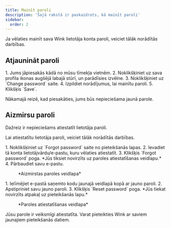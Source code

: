 ```yaml
---
title: Mainīt paroli
description: 'Šajā rakstā ir paskaidrots, kā mainīt paroli'
sidebar:
  order: 2
---
```


Ja vēlaties mainīt sava Wink lietotāja konta paroli, veiciet tālāk norādītās darbības.

## Atjaunināt paroli

<Steps>
  1. Jums jāpiesakās kādā no mūsu tīmekļa vietnēm.
  2. Noklikšķiniet uz sava profila ikonas augšējā labajā stūrī, un parādīsies izvēlne.
  3. Noklikšķiniet uz `Change password` saite.
  4. Izpildiet norādījumus, lai mainītu paroli.
  5. Klikšķis `Save`.
</Steps>


Nākamajā reizē, kad piesakāties, jums būs nepieciešama jaunā parole.

## Aizmirsu paroli

Dažreiz ir nepieciešams atiestatīt lietotāja paroli.

Lai atiestatītu lietotāja paroli, veiciet tālāk norādītās darbības.

<Steps>
  1. Noklikšķiniet uz `Forgot password` saite no pieteikšanās lapas.
  2. Ievadiet tā konta lietotājvārdu/e-pastu, kuru vēlaties atiestatīt.
  3. Klikšķis `Forgot password` poga. *Jūs tiksiet novirzīts uz paroles atiestatīšanas veidlapu.*
  4. Pārbaudiet savu e-pastu.
</Steps>


<figure>
  <CloudinaryImage width="350" height="354" resize="scale" quality="best" alt="Aizmirsu paroli" src="academy/forgot-password" errorImage="noimage_opaque_nyrtl0.png" />

  <figcaption>*Aizmirstas paroles veidlapa*</figcaption>
</figure>


<Steps>
  1. Ielīmējiet e-pastā saņemto kodu jaunajā veidlapā kopā ar jauno paroli.
  2. Apstipriniet savu jauno paroli.
  3. Klikšķis `Reset password` poga. *Jūs tiekat novirzīts atpakaļ uz pieteikšanās lapu.*
</Steps>


<figure>
  <CloudinaryImage width="350" height="467" resize="scale" quality="best" alt="Atiestatīt paroli" src="academy/reset-password" errorImage="noimage_opaque_nyrtl0.png" />

  <figcaption>*Paroles atiestatīšanas veidlapa*</figcaption>
</figure>


Jūsu parole ir veiksmīgi atiestatīta. Varat pieteikties Wink ar saviem jaunajiem pieteikšanās datiem.

